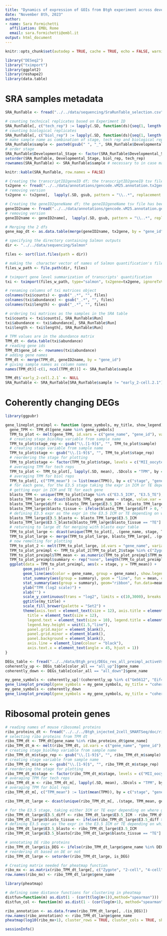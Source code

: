 ```yaml
---
title: "Dynamics of expression of GOIs from Btgh experiment across development - preimpl DEGs and ribosomal protein genes"
date: "November 8th, 2023"
author: 
- name: Sara Formichetti
  affiliation: EMBL Rome
  email: sara.formichetti@embl.it
output: html_document
---
```


```r

knitr::opts_chunk$set(autodep = TRUE, cache = TRUE, echo = FALSE, warning = FALSE, message = FALSE, self.contained = TRUE)

```

```r

library("DESeq2")
library("tximport")
library(ggplot2)
library(reshape2)
library(data.table)

```

# SRA samples metadata

```r

SRA_RunTable <- fread("../../data/sequencing/SraRunTable_selection.csv")

# counting technical replicates based on Experiment ID
SRA_RunTable[, c("tech_rep") := lapply(.SD, function(ds){seq(1, length(ds))}), .SDcols = "Consent", by = "Experiment"]
# counting biological replicates
SRA_RunTable[, c("biol_rep") := lapply(.SD, function(ds){seq(1, length(ds))}), .SDcols = "tech_rep", by = c("Developmental_Stage", "tech_rep")]
# make sample name as combination of stage, tech rep and biological rep
SRA_RunTable$sample <- paste0(gsub(" ", "_", SRA_RunTable$Developmental_Stage), ".", SRA_RunTable$biol_rep, ".", SRA_RunTable$tech_rep)
# order stage
SRA_RunTable$Developmental_Stage <- factor(SRA_RunTable$Developmental_Stage, levels = c("MII oocyte", "Zygote", "early 2-cell", "2-cell", "4-cell", "8-cell", "E3.5_ICM", "E3.5_TE", "E4.0_ICM", "Inner cell mass", "Embryonic stem cell", "E5.5_Epi", "E5.5_VE", "E6.5_Epi", "E6.5_VE", "E7.5_Ecto", "E7.5_PS", "E7.5_Meso", "E7.5_Endo"))
setorder(SRA_RunTable, Developmental_Stage, biol_rep, tech_rep)
rownames(SRA_RunTable) <- SRA_RunTable$sample # necessary to in case make dds

```

```r

knitr::kable(SRA_RunTable, row.names = FALSE)

```

```r

# Creating the transcriptID2geneID df; the transcriptID2geneID tsv file has been created with custom shell script tx2gene_from_encode_gtf.sh in src/sh folder
tx2gene <- fread("../../data/annotations/gencode.vM25.annotation.tx2gene.tsv", col.names = c("tx_id", "gene_id"))
# removing version
tx2gene <- tx2gene[,  lapply(.SD, gsub, pattern = "\\..*", replacement = ""), .SDcols = names(tx2gene)]

# Creating the geneID2geneName df; the geneID2geneName tsv file has been created with custom shell script geneID2name_from_encode_gtf.sh in src/sh folder
geneID2name <- fread("../../data/annotations/gencode.vM25.annotation.geneID2name.tsv", col.names = c("gene_id", "gene_name"))
# removing version
geneID2name <- geneID2name[,  lapply(.SD, gsub, pattern = "\\..*", replacement = ""), .SDcols = names(geneID2name)]

# Merging the 2 dfs
gene_map_dt <- as.data.table(merge(geneID2name, tx2gene, by = "gene_id"))

```

```r

# specifying the directory containing Salmon outputs
dir <- "../../data/sequencing/Salmon"

files <- sort(list.files(path = dir))

# making the  character vector of names of Salmon quantification's files
files_w_path <- file.path(dir, files)

# tximport gene level summarization of transcripts' quantification
txi <- tximport(files_w_path, type="salmon", tx2gene=tx2gene, ignoreTxVersion = TRUE)

# renaming columns of txi matrices object
colnames(txi$counts) <- gsub("_.*", "", files)
colnames(txi$abundance) <- gsub("_.*", "", files)
colnames(txi$length) <- gsub("_.*", "", files)

# ordering txi matrices as the samples in the SRA table
txi$counts <- txi$counts[, SRA_RunTable$Run]
txi$abundance <- txi$abundance[, SRA_RunTable$Run]
txi$length <- txi$length[, SRA_RunTable$Run]

```

```r

# TPM values are in the abundance matrix
TPM_dt <- data.table(txi$abundance)
# reading gene ids
TPM_dt$gene_id <- rownames(txi$abundance)
# adding gene names
TPM_dt <- merge(TPM_dt, geneID2name, by = "gene_id")
# giving sample names as column names
names(TPM_dt)[-c(1, ncol(TPM_dt))] <- SRA_RunTable$sample

```

```r

TPM_dt$`early_2-cell.2.1` <- NULL
SRA_RunTable <- SRA_RunTable[SRA_RunTable$sample != "early_2-cell.2.1"]

```

# Coherently changing DEGs

```r

library(ggpubr)

gene_lineplot_preimpl <- function (gene_symbols, my_title, show_legend) {
  gene_TPM <- TPM_dt[gene_name %in% gene_symbols]
  TPM_to_plot <- melt(gene_TPM, id.vars = c("gene_name", "gene_id"), variable.name = "sample", value.name = "TPM")
  # creating stage_biolRep variable from sample name
  TPM_to_plot$stage_rep <- gsub("\\.[1-9]$", "", TPM_to_plot$sample)
  # creating stage variable from sample name
  TPM_to_plot$stage <- gsub("\\.[1-9]$", "", TPM_to_plot$stage_rep)
  # reordering the stage for plotting
  TPM_to_plot$stage <- factor(TPM_to_plot$stage, levels = c("MII_oocyte", "Zygote", "early_2-cell", "2-cell", "4-cell", "8-cell", "E3.5_ICM", "Inner_cell_mass", "E4.0_ICM", "Embryonic_stem_cell", "E5.5_Epi", "E6.5_Epi", "E7.5_Ecto", "E7.5_PS", "E7.5_Meso", "E7.5_Endo", "E3.5_TE", "E5.5_VE", "E6.5_VE"))
  # averaging TPM for tech reps
  TPM_to_plot <- TPM_to_plot[, lapply(.SD, mean), .SDcols = "TPM", by = c("stage_rep", "gene_name", "stage")]
  # averaging TPM for biol reps
  TPM_to_plot[, c("TPM_mean") := list(mean(TPM)), by = c("stage", "gene_name")]
  # for each gene, for the E3.5 stage taking the expr in ICM or TE depending on whether they are more highly expressed in ICM or TE
  # getting expr in ICM and TE for each gene
  blasto_TPM <- unique(TPM_to_plot[stage %in% c("E3.5_ICM", "E3.5_TE"), .(TPM_mean, gene_name, stage)])
  blasto_TPM_large <- dcast(blasto_TPM, gene_name ~ stage, value.var = "TPM_mean")
  blasto_TPM_large$diff <- blasto_TPM_large$E3.5_ICM - blasto_TPM_large$E3.5_TE
  blasto_TPM_large$blasto_tissue <- ifelse(blasto_TPM_large$diff > 0, "ICM", "TE")
  # defining E3.5 expr as the expr in the E3.5 ICM or TE depending on which tissue shows higher expr
  blasto_TPM_large$E3.5_blasto <- blasto_TPM_large$E3.5_ICM
  blasto_TPM_large$E3.5_blasto[blasto_TPM_large$blasto_tissue == "TE"] <- blasto_TPM_large$E3.5_TE[blasto_TPM_large$blasto_tissue == "TE"]
  # returning to large dt for merging with blasto expr table
  TPM_to_plot_large <- dcast(unique(TPM_to_plot[, .(gene_name, stage, TPM_mean)]), gene_name ~ stage, value.var = "TPM_mean")
  TPM_to_plot_large <- merge(TPM_to_plot_large, blasto_TPM_large[, .(gene_name, blasto_tissue, E3.5_blasto)], by = "gene_name")
  # now remelting for plotting
  TPM_to_plot_2 <- melt(TPM_to_plot_large, id.vars = "gene_name", variable.name = "stage", value.name = "TPM_mean")
  TPM_to_plot_preimpl <- TPM_to_plot_2[TPM_to_plot_2$stage %in% c("Zygote", "2-cell", "4-cell", "8-cell", "E3.5_blasto")]
  TPM_to_plot_preimpl$TPM_mean <- as.numeric(TPM_to_plot_preimpl$TPM_mean)
  TPM_to_plot_preimpl$summary <- rep("none", length(TPM_to_plot_preimpl$gene_name))
  ggplot(data = TPM_to_plot_preimpl, aes(x = stage, y = TPM_mean)) +
        geom_point() +
        geom_line(aes(color = gene_name, group = gene_name), show.legend = show_legend) +
        stat_summary(aes(group = summary), geom = "line", fun = mean, colour = "black") +
        stat_summary(aes(group = summary), geom="ribbon", fun.data=mean_cl_boot, fun.args=(conf.int=0.95), alpha = 0.2, linetype="dashed", colour="grey") +
        ylab("TPM (log2 scale)") +
        xlab("") +
        scale_y_continuous(trans = "log2", limits = c(10,3000), breaks = c(10,100,1000,3000), labels = c(10,100,1000,3000)) +
        ggtitle(my_title) +
        scale_fill_brewer(palette = "Set2") +
        theme(axis.text = element_text(size = 12), axis.title = element_text(size = 12),
          title = element_text(size = 12),
          legend.text = element_text(size = 10), legend.title = element_text(size = 10),
          legend.key.height = unit(1.5,"line"),
          panel.grid.major = element_blank(),
          panel.grid.minor = element_blank(),
          panel.background = element_blank(),
          axis.line = element_line(colour = "black"),
          axis.text.x = element_text(angle = 45, hjust = 1))
}

```

```r

DEGs_table <- fread("../../data/Btgh_proj/DEGs_res_all_preimpl_activeVsDead_merged_afterFilter.csv")
coherently_up <- DEGs_table[color_all == "all_up"]$gene_name
coherently_down <- DEGs_table[color_all == "all_down"]$gene_name

```

```r

my_gene_symbols <- coherently_up[!(coherently_up %in% c("Gm5612", "Eif4a3l1"))] #excluding pseudo-/predicted genes
gene_lineplot_preimpl(gene_symbols = my_gene_symbols, my_title = "coherently up", show_legend = TRUE)
my_gene_symbols <- coherently_down
gene_lineplot_preimpl(gene_symbols = my_gene_symbols, my_title = "coherently down", show_legend = TRUE)

```

# Ribosomal protein genes

```r

# reading names of mouse ribosomal proteins
ribo_proteins_dt <- fread("../../../Btgh_injected_2cell_SMARTSeq/doc/ribo_proteins_mmus_RPG.csv")
# selecting ribo proteins from TPM dt
ribo_TPM_dt <- TPM_dt[gene_name %in% ribo_proteins_dt$gene_name]
ribo_TPM_dt_m <- melt(ribo_TPM_dt, id.vars = c("gene_name", "gene_id"), variable.name = "sample", value.name = "TPM")
# creating stage_biolRep variable from sample name
ribo_TPM_dt_m$stage_rep <- gsub("\\.[1-9]$", "", ribo_TPM_dt_m$sample)
# creating stage variable from sample name
ribo_TPM_dt_m$stage <- gsub("\\.[1-9]$", "", ribo_TPM_dt_m$stage_rep)
# reordering the stage for plotting
ribo_TPM_dt_m$stage <- factor(ribo_TPM_dt_m$stage, levels = c("MII_oocyte", "Zygote", "early_2-cell", "2-cell", "4-cell", "8-cell", "E3.5_ICM", "Inner_cell_mass", "E4.0_ICM", "Embryonic_stem_cell", "E5.5_Epi", "E6.5_Epi", "E7.5_Ecto", "E7.5_PS", "E7.5_Meso", "E7.5_Endo", "E3.5_TE", "E5.5_VE", "E6.5_VE"))
# averaging TPM for tech reps
ribo_TPM_dt_m <- ribo_TPM_dt_m[, lapply(.SD, mean), .SDcols = "TPM", by = c("stage_rep", "gene_name", "stage")]
# averaging TPM for biol reps
ribo_TPM_dt_m[, c("TPM_mean") := list(mean(TPM)), by = c("stage", "gene_name")]

ribo_TPM_dt_large <- dcast(unique(ribo_TPM_dt_m[, .(stage, TPM_mean, gene_name)]), gene_name ~ stage, value.var = "TPM_mean")

# for the E3.5 stage, taking either ICM or TE expr depending on where gene expr is higher
ribo_TPM_dt_large$E3.5_diff <- ribo_TPM_dt_large$E3.5_ICM - ribo_TPM_dt_large$E3.5_TE
ribo_TPM_dt_large$blasto_tissue <- ifelse(ribo_TPM_dt_large$E3.5_diff > 0, "ICM", "TE")
# defining E3.5 expr as the expr in the E3.5 ICM or TE depending on which tissue shows higher expr
ribo_TPM_dt_large$E3.5_blasto <- ribo_TPM_dt_large$E3.5_ICM
ribo_TPM_dt_large$E3.5_blasto[ribo_TPM_dt_large$blasto_tissue == "TE"] <- ribo_TPM_dt_large$E3.5_TE[ribo_TPM_dt_large$blasto_tissue == "TE"]

```

```r

# annotating DE ribo proteins
ribo_TPM_dt_large$is_DEG <- ifelse(ribo_TPM_dt_large$gene_name %in% DEGs_table$gene_name, "DE", "non DE")
# reordering dt based on DE or not
ribo_TPM_dt_large <- setorder(ribo_TPM_dt_large, is_DEG)

# Creating matrix needed for pheatmap function
ribo_mx <- as.matrix(ribo_TPM_dt_large[, c("Zygote", "2-cell", "4-cell", "8-cell", "E3.5_blasto", "E5.5_Epi", "E6.5_Epi")])
row.names(ribo_mx) <- ribo_TPM_dt_large$gene_name

library(pheatmap)

# defining some distance functions for clustering in pheatmap
distfun=function(m) as.dist(1 - (cor(t(log(m+1)),method="spearman")))
distfun_col <- function(m) as.dist(1 - (cor(log(m+1), method="spearman")))

ribo_annotation <- as.data.frame(ribo_TPM_dt_large[, .(is_DEG)])
row.names(ribo_annotation) <- ribo_TPM_dt_large$gene_name
pheatmap(log10(ribo_mx+1), cluster_rows = TRUE, cluster_cols = TRUE, show_rownames = TRUE, show_colnames = TRUE, clustering_distance_rows = distfun(ribo_mx), clustering_distance_cols = distfun_col(ribo_mx), fontsize = 6, scale = "none", annotation_row = ribo_annotation)

```

```r

sessionInfo()

```